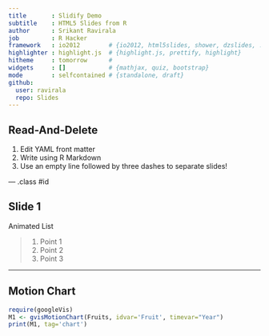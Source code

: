 ```yaml
---
title       : Slidify Demo
subtitle    : HTML5 Slides from R 
author      : Srikant Ravirala
job         : R Hacker
framework   : io2012        # {io2012, html5slides, shower, dzslides, ...}
highlighter : highlight.js  # {highlight.js, prettify, highlight}
hitheme     : tomorrow      # 
widgets     : []            # {mathjax, quiz, bootstrap}
mode        : selfcontained # {standalone, draft}
github:
  user: ravirala
  repo: Slides  
---
```


## Read-And-Delete

1. Edit YAML front matter
2. Write using R Markdown
3. Use an empty line followed by three dashes to separate slides!

--- .class #id 

## Slide 1

Animated List

> 1. Point 1
> 2. Point 2
> 3. Point 3

---

## Motion Chart

```r
require(googleVis)
M1 <- gvisMotionChart(Fruits, idvar='Fruit', timevar="Year")
print(M1, tag='chart')
```
